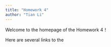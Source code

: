 ```yaml
---
title: "Homework 4"
author: "Tian Li"
---
```




Welcome to the homepage of the Homework 4！

Here are several links to the 